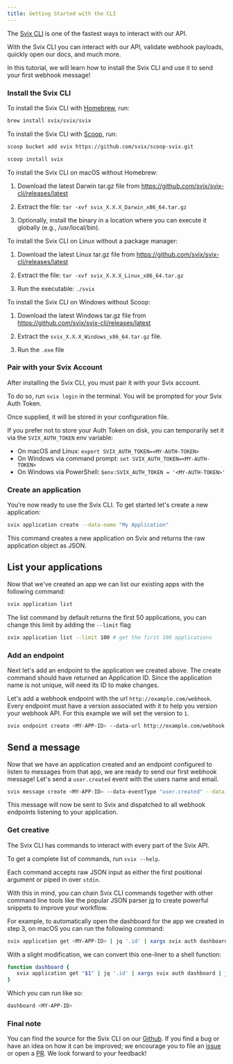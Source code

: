 ```yaml
---
title: Getting Started with the CLI
---
```



The [Svix CLI](https://github.com/svix/svix-cli) is one of the fastest ways to interact with our API.

With the Svix CLI you can interact with our API, validate webhook payloads, quickly open our docs, and much more.

In this tutorial, we will learn how to install the Svix CLI and use it to send your first webhook message!

### Install the Svix CLI

<CLITabs>
<TabItem value="homebrew">

To install the Svix CLI with [Homebrew](https://homebrew.sh), run:



```sh
brew install svix/svix/svix
```
</TabItem>
<TabItem value="scoop">

To install the Svix CLI with [Scoop](https://scoop.sh/), run:


```sh
scoop bucket add svix https://github.com/svix/scoop-svix.git
```

```sh
scoop install svix
```

</TabItem>
<TabItem value="macos">

To install the Svix CLI on macOS without Homebrew:

1. Download the latest Darwin tar.gz file from <https://github.com/svix/svix-cli/releases/latest>

2. Extract the file: `tar -xvf svix_X.X.X_Darwin_x86_64.tar.gz`

2. Optionally, install the binary in a location where you can execute it globally (e.g., /usr/local/bin).

</TabItem>
<TabItem value="linux">

To install the Svix CLI on Linux without a package manager:

1. Download the latest Linux tar.gz file from <https://github.com/svix/svix-cli/releases/latest>

2. Extract the file: `tar -xvf svix_X.X.X_Linux_x86_64.tar.gz`

3. Run the executable: `./svix`

</TabItem>
<TabItem value="windows">

To install the Svix CLI on Windows without Scoop:

1. Download the latest Windows tar.gz file from <https://github.com/svix/svix-cli/releases/latest>

2. Extract the `svix_X.X.X_Windows_x86_64.tar.gz` file.

3. Run the `.exe` file

</TabItem>
</CLITabs>

### Pair with your Svix Account

After installing the Svix CLI, you must pair it with your Svix account.

To do so, run `svix login` in the terminal. You will be prompted for your Svix Auth Token.

Once supplied, it will be stored in your configuration file.

If you prefer not to store your Auth Token on disk, you can temporarily set it via the `SVIX_AUTH_TOKEN` env variable:

 - On macOS and Linux: `export SVIX_AUTH_TOKEN=<MY-AUTH-TOKEN>`
 - On Windows via command prompt: `set SVIX_AUTH_TOKEN=<MY-AUTH-TOKEN>`
 - On Windows via PowerShell: `$env:SVIX_AUTH_TOKEN = '<MY-AUTH-TOKEN>'`

### Create an application

You’re now ready to use the Svix CLI. To get started let's create a new application:

```sh
svix application create --data-name "My Application"
```

This command creates a new application on Svix and returns the raw application object as JSON.

## List your applications

Now that we've created an app we can list our existing apps with the following command:

```sh
svix application list
```

The list command by default returns the first 50 applications, you can change this limit by adding the `--limit` flag

```sh
svix application list --limit 100 # get the first 100 applications
```

### Add an endpoint

Next let's add an endpoint to the application we created above.  The create command should have returned an Application ID.
Since the application name is not unique, will need its ID to make changes.

Let's add a webhook endpoint with the url `http://example.com/webhook`. Every endpoint must have a version associated with it
to help you version your webhook API.  For this example we will set the version to `1`.

```sh
svix endpoint create <MY-APP-ID> --data-url http://example.com/webhook --data-version 1
```

## Send a message

Now that we have an application created and an endpoint configured to listen to messages from that app, we are ready to send our first
webhook message! Let's send a `user.created` event with the users name and email.

```sh
svix message create <MY-APP-ID> --data-eventType "user.created" --data-payload "{\"username\":\"new_user\",\"email\":\"new_user@example.com\"}"
```

This message will now be sent to Svix and dispatched to all webhook endpoints listening to your application.

### Get creative

The Svix CLI has commands to interact with every part of the Svix API.

To get a complete list of commands, run `svix --help`.

Each command accepts raw JSON input as either the first positional argument or piped in over `stdin`.

With this in mind, you can chain Svix CLI commands together with other command line tools like the popular JSON parser
[jq](https://stedolan.github.io/jq/) to create powerful snippets to improve your workflow.

For example, to automatically open the dashboard for the app we created in step 3, on macOS you can run the following command:


```sh
svix application get <MY-APP-ID> | jq '.id' | xargs svix auth dashboard | jq '.url' | xargs open
```

With a slight modification, we can convert this one-liner to a shell function:

```zsh
function dashboard {
   svix application get "$1" | jq '.id' | xargs svix auth dashboard | jq '.url' | xargs open
}
```

Which you can run like so:

```zsh
dashboard <MY-APP-ID>
```

### Final note

You can find the source for the Svix CLI on our [Github](https://github.com/svix/svix-cli). If you find a bug or have an idea
on how it can be improved; we encourage you to file an [issue](https://github.com/svix/svix-cli/issues/new) or open a
[PR](https://github.com/svix/svix-cli/pulls). We look forward to your feedback!
